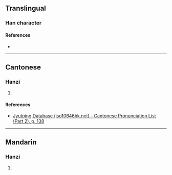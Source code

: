 {{character info/new}}
==Translingual==

===Han character===
{{Han char|rn=85|rad=水|as=06|sn=9|four=32112|canj=EHON|ids=⿰氵行}}

====References====
* {{Han ref|kx=0620.020|dkj=17371|hdz=31611.050|uh=6D10|ud=27920|bh=CFAD|bd=53165}}

----

==Cantonese==

===Hanzi===
{{yue-hanzi|jyut=[[hang4]]|y=hang4}}

# {{rfdef|yue|sort=水06}}

====References====
* [http://www.iso10646hk.net/jp/document/download.jsp Jyutping Database (iso10646hk.net) - Cantonese Pronunciation List (Part 2), p. 138]

----

==Mandarin==

===Hanzi===
{{cmn-hanzi|pin=[[xíng]] ([[xing2]])|wg=hsing<sup>2</sup>}}

# {{rfdef|cmn|sort=水06}}